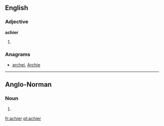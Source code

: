 ==English==

===Adjective===
'''achier'''

# {{comparative of|achy}}

===Anagrams===
* [[archei#English|archei]], [[Archie#English|Archie]]

----

==Anglo-Norman==

===Noun===
{{xno-noun|m}}

# {{alternative form of|acer|lang=xno}}

[[fr:achier]]
[[pt:achier]]